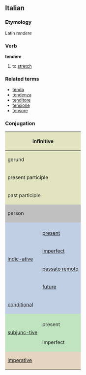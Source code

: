 ==Italian==
===Etymology===
Latin ''tendere''
===Verb===
'''tendere'''

# to [[stretch]]

===Related terms===
*[[tenda]]
*[[tendenza]]
*[[tenditore]]
*[[tensione]]
*[[tensore]]

===Conjugation===

<center>
{| style="background:#F0F0F0"

|-
! colspan="3" style="background:#e2e4c0" | infinitive
| colspan="5" | tendere

|-
! colspan="3" style="background:#e2e4c0" | gerund
| colspan="5" | tendendo

|-
! colspan="3" style="background:#e2e4c0" | present participle
| colspan="5" | [[tendente]]

|-
! colspan="3" style="background:#e2e4c0" | past participle
| colspan="5" | [[teso]]

|-
! colspan="2" rowspan="2" style="background:#C0C0C0" | person
! colspan="3" style="background:#C0C0C0" | singular
! colspan="3" style="background:#C0C0C0" | plural

|-
! style="background:#C0C0C0;width:12.5%" | first
! style="background:#C0C0C0;width:12.5%" | second
! style="background:#C0C0C0;width:12.5%" | third
! style="background:#C0C0C0;width:12.5%" | first
! style="background:#C0C0C0;width:12.5%" | second
! style="background:#C0C0C0;width:12.5%" | third

|-
! rowspan="5" style="background:#c0cfe4" | [[indicative|indic-ative]]

! style="background:#c0cfe4" colspan="1" | 
! style="background:#c0cfe4" | io
! style="background:#c0cfe4" | tu
! style="background:#c0cfe4" | lui/lei
! style="background:#c0cfe4" | noi
! style="background:#c0cfe4" | voi
! style="background:#c0cfe4" | loro

|-
! style="height:3em;background:#c0cfe4" | [[present]]
| tendo
| tendi
| tende
| tendiamo
| tendete
| tendono

|-
! style="height:3em;background:#c0cfe4" | [[imperfect]]
| tendevo
| tendevi
| tendeva
| tendevamo
| tendevate
| tendevano

|-
! style="height:3em;background:#c0cfe4" | [[passato remoto]]
| tesi
| tendesti
| tese
| tendemmo
| tendeste
| tesero

|-
! style="height:3em;background:#c0cfe4" | [[future]]
| tenderò
| tenderai
| tenderà
| tenderemo
| tenderete
| tenderanno

|-
! colspan="2" style="height:3em;background:#c0cfe4" | [[conditional]]
| tenderei
| tenderesti
| tenderebbe
| tenderemmo
| tendereste
| tenderebbero

|-
! rowspan="3" style="background:#c0e4c0" |[[subjunctive|subjunc-tive]]
! style="background:#c0e4c0" | 
! style="background:#c0e4c0" | che io
! style="background:#c0e4c0" | che tu
! style="background:#c0e4c0" | che lui/che lei
! style="background:#c0e4c0" | che noi
! style="background:#c0e4c0" | che voi
! style="background:#c0e4c0" | che loro

|-
! style="height:3em;background:#c0e4c0" | present
| tenda
| tenda
| tenda
| tendiamo
| tendiate
| tendano

|-
! style="height:3em;background:#c0e4c0" rowspan="1" | imperfect
| tendessi
| tendessi
| tendesse
| tendessimo
| tendeste
| tendessero

|-
! colspan="2" rowspan="2" style="height:3em;background:#e4d4c0" | [[imperative]]
! style="background:#e4d4c0" | -
! style="background:#e4d4c0" | tu
! style="background:#e4d4c0" | lui/lei
! style="background:#e4d4c0" | noi
! style="background:#e4d4c0" | voi
! style="background:#e4d4c0" | loro

|-
|
| tendi
| tenda
| tendiamo
| tendete
| tendano

|}
</center>